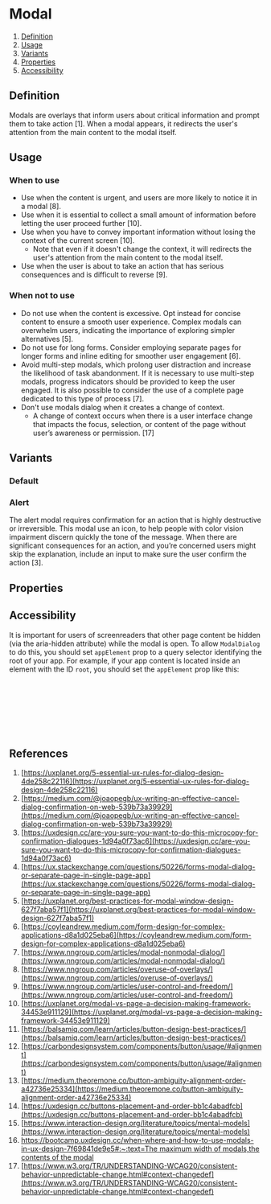 
<Meta of={ModalDialogStories} />

# Modal
1. [Definition](#definition)
2. [Usage](#usage)
3. [Variants](#variants)
4. [Properties](#properties)
5. [Accessibility](#accessibility)

## Definition
Modals are overlays that inform users about critical information and prompt them to take action [1]. When a modal appears, it redirects the user's attention from the main content to the modal itself.
<Canvas of={ModalDialogStories.Default} />

## Usage

### When to use
- Use when the content is urgent, and users are more likely to notice it in a modal [8].
- Use when it is essential to collect a small amount of information before letting the user proceed further [10].
- Use when you have to convey important information without losing the context of the current screen [10].
    - Note that even if it doesn't change the context, it will redirects the user's attention from the main content to the modal itself.
- Use when the user is about to take an action that has serious consequences and is difficult to reverse [9].

### When not to use
- Do not use when the content is excessive. Opt instead for concise content to ensure a smooth user experience. Complex
  modals can overwhelm users, indicating the importance of exploring simpler alternatives [5].
- Do not use for long forms. Consider employing separate pages for longer forms and inline editing for smoother user
  engagement [6].
- Avoid multi-step modals, which prolong user distraction and increase the likelihood of task abandonment. If it is
  necessary to use multi-step modals, progress indicators should be provided to keep the user engaged. It is also
  possible to consider the use of a complete page dedicated to this type of process [7].
- Don't use modals dialog when it creates a change of context. 
    - A change of context occurs when there is a user interface change that impacts the focus, selection, or content of the page without user’s awareness or permission. [17]

## Variants

### Default
<Canvas of={ModalDialogStories.Default} />

### Alert
The alert modal requires confirmation for an action that is highly destructive or irreversible. This modal use an icon,
to help people with color vision impairment discern quickly the tone of the message. When there are significant
consequences for an action, and you’re concerned users might skip the explanation, include an input to make sure the
user confirm the action [3].
<Canvas of={ModalDialogStories.AlertModal} />

## Properties
<ArgTypes of={ModalDialog} />

## Accessibility
It is important for users of screenreaders that other page content be hidden (via the aria-hidden attribute) while the
modal is open. To allow `ModalDialog` to do this, you should set `appElement` prop to a query selector identifying the
root of your app. For example, if your app content is located inside an element with the ID `root`, you should set the
`appElement` prop like this:

```jsx
<ModalDialog
    appElement="#storybook-root"
    isOpen={isModalOpen}
    onRequestClose={closeModal}
>
    Some Content
</ModalDialog>
```

## References

1. [https://uxplanet.org/5-essential-ux-rules-for-dialog-design-4de258c22116](https://uxplanet.org/5-essential-ux-rules-for-dialog-design-4de258c22116)
2. [https://medium.com/@joaopegb/ux-writing-an-effective-cancel-dialog-confirmation-on-web-539b73a39929](https://medium.com/@joaopegb/ux-writing-an-effective-cancel-dialog-confirmation-on-web-539b73a39929)
3. [https://uxdesign.cc/are-you-sure-you-want-to-do-this-microcopy-for-confirmation-dialogues-1d94a0f73ac6](https://uxdesign.cc/are-you-sure-you-want-to-do-this-microcopy-for-confirmation-dialogues-1d94a0f73ac6)
4. [https://ux.stackexchange.com/questions/50226/forms-modal-dialog-or-separate-page-in-single-page-app](https://ux.stackexchange.com/questions/50226/forms-modal-dialog-or-separate-page-in-single-page-app)
5. [https://uxplanet.org/best-practices-for-modal-window-design-627f7aba57f1](https://uxplanet.org/best-practices-for-modal-window-design-627f7aba57f1)
6. [https://coyleandrew.medium.com/form-design-for-complex-applications-d8a1d025eba6](https://coyleandrew.medium.com/form-design-for-complex-applications-d8a1d025eba6)
7. [https://www.nngroup.com/articles/modal-nonmodal-dialog/](https://www.nngroup.com/articles/modal-nonmodal-dialog/)
8. [https://www.nngroup.com/articles/overuse-of-overlays/](https://www.nngroup.com/articles/overuse-of-overlays/)
9. [https://www.nngroup.com/articles/user-control-and-freedom/](https://www.nngroup.com/articles/user-control-and-freedom/)
10. [https://uxplanet.org/modal-vs-page-a-decision-making-framework-34453e911129](https://uxplanet.org/modal-vs-page-a-decision-making-framework-34453e911129)
11. [https://balsamiq.com/learn/articles/button-design-best-practices/](https://balsamiq.com/learn/articles/button-design-best-practices/)
12. [https://carbondesignsystem.com/components/button/usage/#alignment](https://carbondesignsystem.com/components/button/usage/#alignment)
13. [https://medium.theoremone.co/button-ambiguity-alignment-order-a42736e25334](https://medium.theoremone.co/button-ambiguity-alignment-order-a42736e25334)
14. [https://uxdesign.cc/buttons-placement-and-order-bb1c4abadfcb](https://uxdesign.cc/buttons-placement-and-order-bb1c4abadfcb)
15. [https://www.interaction-design.org/literature/topics/mental-models](https://www.interaction-design.org/literature/topics/mental-models)
16. [https://bootcamp.uxdesign.cc/when-where-and-how-to-use-modals-in-ux-design-7f69841de9e5#:~:text=The maximum width of modals,the contents of the modal](https://bootcamp.uxdesign.cc/when-where-and-how-to-use-modals-in-ux-design-7f69841de9e5#:~:text=The%20maximum%20width%20of%20modals,the%20contents%20of%20the%20modal)
17. [https://www.w3.org/TR/UNDERSTANDING-WCAG20/consistent-behavior-unpredictable-change.html#context-changedef](https://www.w3.org/TR/UNDERSTANDING-WCAG20/consistent-behavior-unpredictable-change.html#context-changedef)
